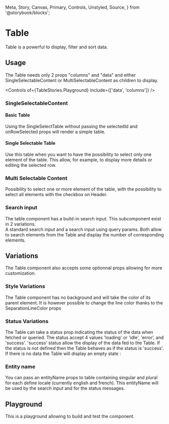   Meta,
  Story,
  Canvas,
  Primary,
  Controls,
  Unstyled,
  Source,
} from '@storybook/blocks';


<Meta name="Guideline" of={TableStories} />

# Table

Table is a powerful to display, filter and sort data.

## Usage

The Table needs only 2 props "columns" and "data" and either SingleSelectableContent or MultiSelectableContent as children to display.

<Controls of={TableStories.Playground} include={['data', 'columns']} />

### SingleSelectableContent

#### Basic Table

Using the SingleSelectTable without passing the selectedId and onRowSelected props will render a simple table.

<Canvas of={TableStories.SimpleTable} layout="fullscreen" />

#### Single Selectable Table

Use this table when you want to have the possibility to select only one element of the table.
This allow, for example, to display more details or editing the selected row.

<Canvas of={TableStories.SingleSelectTable} layout="fullscreen" />

### Multi Selectable Content

Possibility to select one or more element of the table, with the possibility to select all elements with the checkbox on Header.

<Canvas of={TableStories.MultiSelectTable} layout="fullscreen" />

### Search input

The table component has a build-in search input. This subcomponent exist in 2 variations.  
A standard search input and a search input using query params.
Both allow to search elements from the Table and display the number of corresponding elements.

<Canvas of={TableStories.TableWithSearch} layout="fullscreen" />

<Canvas of={TableStories.TableWithSearchQueryParams} layout="fullscreen" />

## Variations

The Table component also accepts some optionnal props allowing for more customization.

### Style Variations

The Table component has no background and will take the color of its parent element.
It is however possible to change the line color thanks to the SeparationLineColor props

<Canvas of={TableStories.WithSeparationLine} layout="fullscreen" />

### Status Variations

The Table can take a status prop indicating the status of the data when fetched or queried.
The status accept 4 values 'loading' or 'idle', 'error', and 'success'.
'success' status allow the display of the data fed to the Table.
If the status is not defined then the Table behaves as if the status is 'success'.
If there is no data the Table will display an empty state :

<Canvas layout="fullscreen" of={TableStories.TableStatus} />

### Entity name

You can pass an entityName props to table containing singular and plural for each define locale (currently english and french).
This entityName will be used by the search input and for the status messages.

<Canvas layout="fullscreen" of={TableStories.TableWithEntityName} />
<Controls of={TableStories.TableWithEntityName} include={['locale']} />

## Playground

This is a playground allowing to build and test the component.

<Canvas of={TableStories.Playground} layout="fullscreen" />
<Controls of={TableStories.Playground} />
